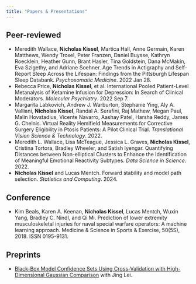 ```yaml
---
title: "Papers & Presentations"
---
```



## Peer-reviewed

- Meredith Wallace, **Nicholas Kissel**, Martica Hall, Anne Germain, Karen Matthews, Wendy Troxel, Peter Franzen, Daniel Buysse, Kathryn Roecklein, Heather Gunn, Brant Hasler, Tina Goldstein, Dana McMakin, Eva Szigethy, and Adriane Soehner. Age Trends in Actigraphy and Self-Report Sleep Across the Lifespan: Findings from the Pittsburgh Lifespan Sleep Databank. *Psychosomatic Medicine*. 2022 Jan 28. 
- Rebecca Price, **Nicholas Kissel**, et al. International Pooled Patient-Level Metanalysis of Ketamine Infusion for Depression: In Search of Clinical Moderators. *Molecular Psychiatry*. 2022 Sep 7. 
- Margarita Labkovich, Andrew J. Warburton, Stephanie Ying, Aly A. Valliani, **Nicholas Kissel**, Randal A. Serafini, Raj Mathew, Megan Paul, Malin Hovstadius, Vicente Navarro, Aashay Patel, Harsha Reddy, James G. Chelnis. Virtual Reality Hemifield Measurements for Corrective Surgery Eligibility in Ptosis Patients: A Pilot Clinical Trial. *Translational Vision Science & Technology*. 2022. 
- Meredith L. Wallace, Lisa McTeague, Jessica L. Graves, **Nicholas Kissel**, Cristina Tortora, Bradley Wheeler, and Satish Iyengar. Quantifying Distances between Non-elliptical Clusters to Enhance the Identification of Meaningful Emotional Reactivity Subtypes. *Data Science in Science*. 2022. 
- **Nicholas Kissel** and Lucas Mentch. Forward stability and model path selection. *Statistics and Computing*. 2024.

## Conference

- Kim Beals, Karen A. Keenan, **Nicholas Kissel**, Lucas Mentch, Wuxin Yang, Bradley C. Nindl, and Qi Mi.  Prediction of lower extremity musculoskeletal injuries for naval special warfare operators:  A machine learning approach. Medicine & Science in Sports & Exercise, 50(5S), 2018.  ISSN 0195-9131.

## Preprints

- [Black-Box Model Confidence Sets Using Cross-Validation with High-Dimensional Gaussian Comparison](https://arxiv.org/abs/2211.04958) with Jing Lei.


